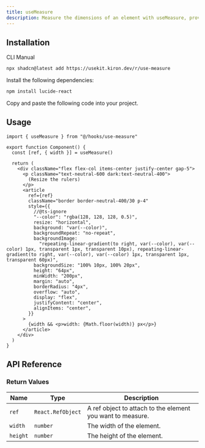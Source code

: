```yaml
---
title: useMeasure
description: Measure the dimensions of an element with useMeasure, providing options to track changes and observe the element.
---
```


<ComponentPreview name="use-measure-demo" />

## Installation

<Tabs defaultValue="cli">

<TabsList>
  <TabsTrigger value="cli">CLI</TabsTrigger>
  <TabsTrigger value="manual">Manual</TabsTrigger>
</TabsList>

<TabsContent value="cli">

```bash
npx shadcn@latest add https://usekit.kiron.dev/r/use-measure
```

</TabsContent>

<TabsContent value="manual">

<Steps>

<Step>Install the following dependencies:</Step>

```bash
npm install lucide-react
```

<Step>Copy and paste the following code into your project.</Step>

<ComponentSource name="use-measure" />

</Steps>

</TabsContent>

</Tabs>

## Usage

```tsx {1, 4}
import { useMeasure } from "@/hooks/use-measure"

export function Component() {
  const [ref, { width }] = useMeasure()

  return (
    <div className="flex flex-col items-center justify-center gap-5">
      <p className="text-neutral-600 dark:text-neutral-400">
        (Resize the rulers)
      </p>
      <article
        ref={ref}
        className="border border-neutral-400/30 p-4"
        style={{
          //@ts-ignore
          "--color": "rgba(128, 128, 128, 0.5)",
          resize: "horizontal",
          background: "var(--color)",
          backgroundRepeat: "no-repeat",
          backgroundImage:
            "repeating-linear-gradient(to right, var(--color), var(--color) 1px, transparent 1px, transparent 10px), repeating-linear-gradient(to right, var(--color), var(--color) 1px, transparent 1px, transparent 60px)",
          backgroundSize: "100% 10px, 100% 20px",
          height: "64px",
          minWidth: "200px",
          margin: "auto",
          borderRadius: "4px",
          overflow: "auto",
          display: "flex",
          justifyContent: "center",
          alignItems: "center",
        }}
      >
        {width && <p>width: {Math.floor(width)} px</p>}
      </article>
    </div>
  )
}
```

## API Reference

### Return Values

| Name     | Type              | Description                                                |
| -------- | ----------------- | ---------------------------------------------------------- |
| `ref`    | `React.RefObject` | A ref object to attach to the element you want to measure. |
| `width`  | `number`          | The width of the element.                                  |
| `height` | `number`          | The height of the element.                                 |
